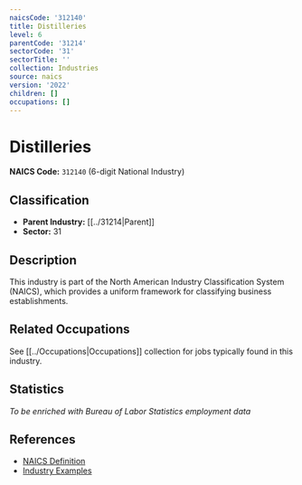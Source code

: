 ```yaml
---
naicsCode: '312140'
title: Distilleries
level: 6
parentCode: '31214'
sectorCode: '31'
sectorTitle: ''
collection: Industries
source: naics
version: '2022'
children: []
occupations: []
---
```

# Distilleries

**NAICS Code:** `312140` (6-digit National Industry)

## Classification

- **Parent Industry:** [[../31214|Parent]]
- **Sector:** 31

## Description

This industry is part of the North American Industry Classification System (NAICS), which provides a uniform framework for classifying business establishments.

## Related Occupations

See [[../Occupations|Occupations]] collection for jobs typically found in this industry.

## Statistics

*To be enriched with Bureau of Labor Statistics employment data*

## References

- [NAICS Definition](https://www.census.gov/naics/)
- [Industry Examples](https://www.census.gov/naics/2022NAICS/)
